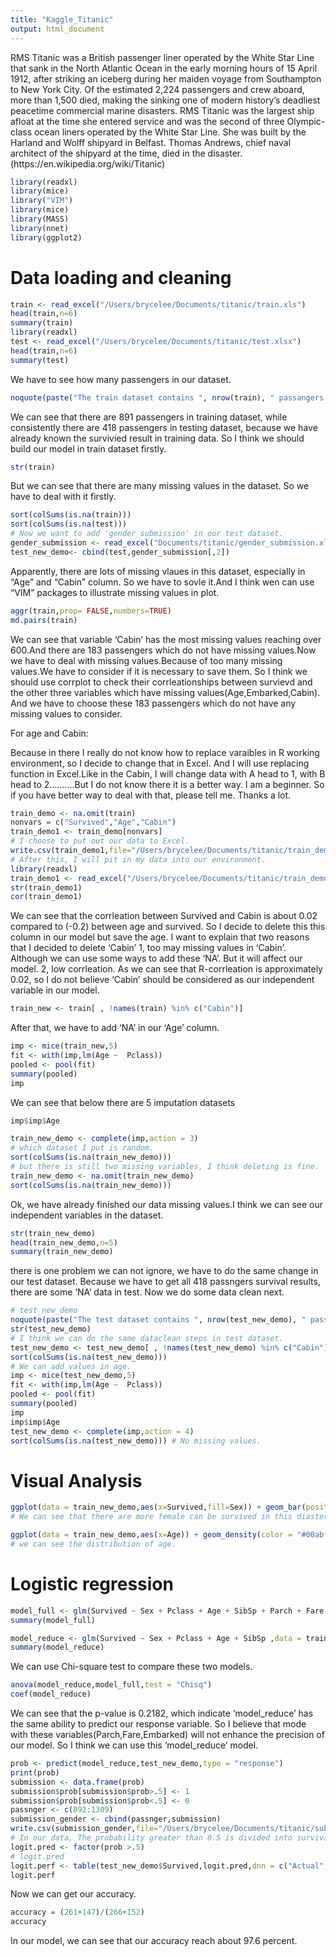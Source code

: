 ```yaml
---
title: "Kaggle_Titanic"
output: html_document
---
```


RMS Titanic was a British passenger liner operated by the White Star Line that sank in the North Atlantic Ocean in the early morning hours of 15 April 1912, after striking an iceberg during her maiden voyage from Southampton to New York City. Of the estimated 2,224 passengers and crew aboard, more than 1,500 died, making the sinking one of modern history's deadliest peacetime commercial marine disasters. RMS Titanic was the largest ship afloat at the time she entered service and was the second of three Olympic-class ocean liners operated by the White Star Line. She was built by the Harland and Wolff shipyard in Belfast. Thomas Andrews, chief naval architect of the shipyard at the time, died in the disaster.(https://en.wikipedia.org/wiki/Titanic)
```r
library(readxl)
library(mice)
library("VIM")
library(mice)
library(MASS)
library(nnet)
library(ggplot2)
```


# Data loading and cleaning
```r
train <- read_excel("/Users/brycelee/Documents/titanic/train.xls")
head(train,n=6)
summary(train)
library(readxl)
test <- read_excel("/Users/brycelee/Documents/titanic/test.xlsx")
head(train,n=6)
summary(test)
```
We have to see how many passengers in our dataset.
```r
noquote(paste("The train dataset contains ", nrow(train), " passangers."))
```
We can see that there are 891 passengers in training dataset, while consistently there are 418 passengers in testing dataset, because we have already known the survivied result in training data. So I think we should build our model in train dataset firstly.
```r
str(train)
```
But we can see that there are many missing values in the dataset. So we have to deal with it firstly.
```r
sort(colSums(is.na(train)))
sort(colSums(is.na(test)))
# Now we want to add 'gender_submission' in our test dataset.
gender_submission <- read_excel("Documents/titanic/gender_submission.xls")
test_new_demo<- cbind(test,gender_submission[,2])
```
Apparently, there are lots of missing vlaues in this dataset, especially in "Age" and "Cabin"  column. So we have to sovle it.And I think wen can use "VIM" packages to illustrate missing values in plot.
```r
aggr(train,prop= FALSE,numbers=TRUE)
md.pairs(train)
```
We can see that variable 'Cabin' has the most missing values reaching over 600.And there are 183 passengers which do not have missing values.Now we have to deal with missing values.Because of too many missing values.We have to consider if it is necessary to save them. So I think we should use corrplot to check their corrleationships between survievd and the other three variables which have missing values(Age,Embarked,Cabin). And we have to choose these 183 passengers which do not have any missing values to consider.

For age and Cabin:

Because in there I really do not know how to replace varaibles in R working environment, so I decide to change that in Excel. And I will use replacing function in Excel.Like in the Cabin, I will change data with A head to 1, with B head to 2..........But I do not know there it is a better way. I am a beginner. So if you have better way to deal with that, please tell me. Thanks a lot.

```r
train_demo <- na.omit(train)
nonvars = c("Survived","Age","Cabin")
train_demo1 <- train_demo[nonvars]
# I choose to put out our data to Excel.
write.csv(train_demo1,file="/Users/brycelee/Documents/titanic/train_demo1.csv",quote=F,row.names = F)
# After this, I will pit in my data into our environment.
library(readxl)
train_demo1 <- read_excel("/Users/brycelee/Documents/titanic/train_demo1.xls")
str(train_demo1)
cor(train_demo1)
```
We can see that the corrleation between Survived and Cabin is about 0.02 compared to (-0.2) between age and survived. So I decide to delete this this column in our model but save the age.
I want to explain that two reasons that I decided to delete 'Cabin'
1, too may missing values in 'Cabin'. Although we can use some ways to add these 'NA'. But it will affect our model.
2, low corrleation. As we can see that R-corrleation is approximately 0.02, so I do not believe 'Cabin' should be considered as our independent variable in our model.
```r
train_new <- train[ , !names(train) %in% c("Cabin")]
```
After that, we have to add 'NA' in our 'Age' column.
```r
imp <- mice(train_new,5)
fit <- with(imp,lm(Age ~  Pclass))
pooled <- pool(fit)
summary(pooled)
imp
```
We can see that below there are 5 imputation datasets
```r
imp$imp$Age
```
```r
train_new_demo <- complete(imp,action = 3)
# which dataset I put is random.
sort(colSums(is.na(train_new_demo)))
# but there is still two missing variables, I think deleting is fine.
train_new_demo <- na.omit(train_new_demo)
sort(colSums(is.na(train_new_demo)))
```
Ok, we have already finished our data missing values.I think we can see our independent variables in the dataset.
```r
str(train_new_demo)
head(train_new_demo,n=5)
summary(train_new_demo)
```
there is one problem we can not ignore, we have to do the same change in our test dataset. Because we have to get all 418 passngers survival results, there are some 'NA' data in test. Now we do some data clean next. 
```r
# test_new_demo
noquote(paste("The test dataset contains ", nrow(test_new_demo), " passangers."))
str(test_new_demo)
# I think we can do the same dataclean steps in test dataset.
test_new_demo <- test_new_demo[ , !names(test_new_demo) %in% c("Cabin")]
sort(colSums(is.na(test_new_demo)))
# We can add values in age.
imp <- mice(test_new_demo,5)
fit <- with(imp,lm(Age ~  Pclass))
pooled <- pool(fit)
summary(pooled)
imp
imp$imp$Age
test_new_demo <- complete(imp,action = 4)
sort(colSums(is.na(test_new_demo))) # No missing values.
```

# Visual Analysis
```r
ggplot(data = train_new_demo,aes(x=Survived,fill=Sex)) + geom_bar(position = "fill") + labs(title = "the relationship between Sex and Survived condition")
# We can see that there are more female can be survived in this diaster.
```
```r
ggplot(data = train_new_demo,aes(x=Age)) + geom_density(color = "#00abff",size=1.5) + labs(title = "the distribution of Age")
# we can see the distribution of age.
```
# Logistic regression
```r
model_full <- glm(Survived ~ Sex + Pclass + Age + SibSp + Parch + Fare + Embarked,data = train_new_demo)
summary(model_full)
```

```r
model_reduce <- glm(Survived ~ Sex + Pclass + Age + SibSp ,data = train_new_demo)
summary(model_reduce)
```
We can use Chi-square test  to compare these two models.
```r
anova(model_reduce,model_full,test = "Chisq")
coef(model_reduce)
```
We can see that the p-value is 0.2182, which indicate 'model_reduce' has the same ability to predict our response variable. So I believe that mode with these variables(Parch,Fare,Embarked) will not enhance the precision of our model. So I think we can use this 'model_reduce' model.
```r
prob <- predict(model_reduce,test_new_demo,type = "response")
print(prob)
submission <- data.frame(prob)
submission$prob[submission$prob>.5] <- 1
submission$prob[submission$prob<.5] <- 0
passnger <- c(892:1309)
submission_gender <- cbind(passnger,submission)
write.csv(submission_gender,file="/Users/brycelee/Documents/titanic/submission.csv",quote=F,row.names = F)
# In our data, The probability greater than 0.5 is divided into survival,while less than 0.5 is divided into death.
logit.pred <- factor(prob >.5)
# logit.pred
logit.perf <- table(test_new_demo$Survived,logit.pred,dnn = c("Actual","Predicted"))
logit.perf
```
Now we can get our accuracy.
```r
accuracy = (261+147)/(266+152)
accuracy
```
In our model, we can see that our accuracy reach about 97.6 percent.
